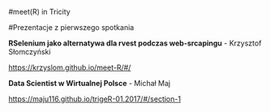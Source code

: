 #meet(R) in Tricity

#Prezentacje z pierwszego spotkania


<p><b>RSelenium jako alternatywa dla rvest podczas web-srcapingu</b> - Krzysztof Słomczyński<p/>

<https://krzyslom.github.io/meet-R/#/>


<p><b>Data Scientist w Wirtualnej Polsce</b> - Michał Maj

<https://maju116.github.io/trigeR-01.2017/#/section-1>
